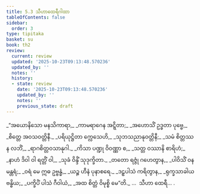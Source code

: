 ```yaml
---
title: 5.3 သီဟာထေရီဂါထာ
tableOfContents: false
sidebar:
  order: 3
type: tipitaka
basket: su
book: th2
review:
  current: review
  updated: '2025-10-23T09:13:48.570236'
  updated_by: ''
  notes: ''
  history:
  - state: review
    date: '2025-10-23T09:13:48.570236'
    updated_by: ''
    notes: ''
    previous_state: draft
---
```



<ReviewStatus review={frontmatter.review} showDetails={true} />

<HypothesisAnnotation frontmatter={frontmatter} />

<DynamicBreadcrumb />

<Division number="77" book="th2" e="ch" v="19" p="389">

<Paragraph number="121" type="verses" book="th2">
_“အယောနိသော မနသိကာရာ,_  
_ကာမရာဂေန အဋ္ဋိတာ;_  
_အဟောသိံ ဥဒ္ဓတာ ပုဗ္ဗေ,_  
_စိတ္တေ အဝသဝတ္တိနီ._  

</Paragraph>

</Division>
<Division number="78" book="th2" e="ch" v="19" p="389">

<Paragraph number="122" type="verses" book="th2">
_ပရိယုဋ္ဌိတာ က္လေသေဟိ,_  
_သုဘသညာနုဝတ္တိနီ;_  
_သမံ စိတ္တဿ န လဘိံ,_  
_ရာဂစိတ္တဝသာနုဂါ._  

</Paragraph>

</Division>
<Division number="79" book="th2" e="ch" v="19" p="389">

<Paragraph number="123" type="verses" book="th2">
_ကိသာ ပဏ္ဍု ဝိဝဏ္ဏာ စ,_  
_သတ္တ ဝဿာနိ စာရိဟံ;_  
_နာဟံ ဒိဝါ ဝါ ရတ္တိံ ဝါ,_  
_သုခံ ဝိန္ဒိံ သုဒုက္ခိတာ._  

</Paragraph>

</Division>
<Division number="80" book="th2" e="ch" v="19" p="389">

<Paragraph number="124" type="verses" book="th2">
_တတော ရဇ္ဇုံ ဂဟေတွာန,_  
_ပါဝိသိံ ဝနမန္တရံ;_  
_ဝရံ မေ ဣဓ ဥဗ္ဗန္ဓံ,_  
_ယဉ္စ ဟီနံ ပုနာစရေ._  

</Paragraph>

</Division>
<Division number="81" book="th2" e="ch" v="19" p="389">

<Paragraph number="125" type="verses" book="th2">
_ဒဠှပါသံ ကရိတွာန,_  
_ရုက္ခသာခါယ ဗန္ဓိယ;_  
_ပက္ခိပိံ ပါသံ ဂီဝါယံ,_  
_အထ စိတ္တံ ဝိမုစ္စိ မေ”တိ._  


</Paragraph>
</Division>

<Paragraph number="126" type="center" book="th2">
…  သီဟာ ထေရီ… .
</Paragraph>